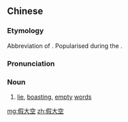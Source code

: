 ==Chinese==
{{zh-forms}}

===Etymology===
Abbreviation of {{l|zh|[[假話]]、[[大話]]、[[空話]] / [[假话]]、[[大话]]、[[空话]]}}. Popularised during the ''{{w|Cultural Revolution}}''.

===Pronunciation===
{{zh-pron
|m=jiǎdàkōng
|cat=n
}}

===Noun===
{{zh-noun}}

# [[lie]], [[boasting]], [[empty]] [[word]]s

[[mg:假大空]]
[[zh:假大空]]